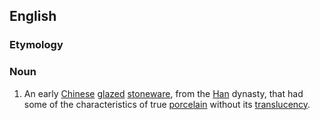 ==English==

===Etymology===
{{prefix|en|proto|porcelain}}

===Noun===
{{en-noun|-|s}}

# An early [[Chinese]] [[glazed]] [[stoneware]], from the [[Han]] dynasty, that had some of the characteristics of true [[porcelain]] without its [[translucency]].